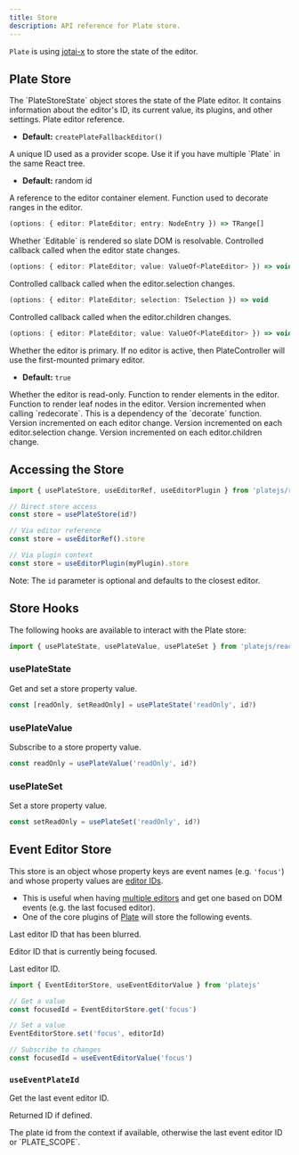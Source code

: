 ```yaml
---
title: Store
description: API reference for Plate store.
---
```


`Plate` is using [jotai-x](https://github.com/udecode/jotai-x) to store the state of the editor.

## Plate Store

<API name="Store">
The `PlateStoreState` object stores the state of the Plate editor. It contains information about the editor's ID, its current value, its plugins, and other settings.

<APIState>
<APIItem name="editor" type="PlateEditor">
Plate editor reference.

- **Default:** `createPlateFallbackEditor()`
</APIItem>

<APIItem name="id" type="string">
A unique ID used as a provider scope. Use it if you have multiple `Plate` in the same React tree.

- **Default:** random id
</APIItem>

<APIItem name="containerRef" type="React.RefObject<HTMLDivElement>">
A reference to the editor container element.
</APIItem>

<APIItem name="decorate" type="function" optional>
Function used to decorate ranges in the editor.

```ts
(options: { editor: PlateEditor; entry: NodeEntry }) => TRange[]
```
</APIItem>

<APIItem name="isMounted" type="boolean" optional>
Whether `Editable` is rendered so slate DOM is resolvable.
</APIItem>

<APIItem name="onChange" type="function" optional>
Controlled callback called when the editor state changes.

```ts
(options: { editor: PlateEditor; value: ValueOf<PlateEditor> }) => void
```
</APIItem>

<APIItem name="onSelectionChange" type="function" optional>
Controlled callback called when the editor.selection changes.

```ts
(options: { editor: PlateEditor; selection: TSelection }) => void
```
</APIItem>

<APIItem name="onValueChange" type="function" optional>
Controlled callback called when the editor.children changes.

```ts
(options: { editor: PlateEditor; value: ValueOf<PlateEditor> }) => void
```
</APIItem>

<APIItem name="primary" type="boolean" optional>
Whether the editor is primary. If no editor is active, then PlateController will use the first-mounted primary editor.

- **Default:** `true`
</APIItem>

<APIItem name="readOnly" type="boolean" optional>
Whether the editor is read-only.
</APIItem>

<APIItem name="renderElement" type="function" optional>
Function to render elements in the editor.
</APIItem>

<APIItem name="renderLeaf" type="function" optional>
Function to render leaf nodes in the editor.
</APIItem>

<APIItem name="versionDecorate" type="number" optional>
Version incremented when calling `redecorate`. This is a dependency of the `decorate` function.
</APIItem>

<APIItem name="versionEditor" type="number" optional>
Version incremented on each editor change.
</APIItem>

<APIItem name="versionSelection" type="number" optional>
Version incremented on each editor.selection change.
</APIItem>

<APIItem name="versionValue" type="number" optional>
Version incremented on each editor.children change.
</APIItem>
</APIState>
</API>

## Accessing the Store

```ts
import { usePlateStore, useEditorRef, useEditorPlugin } from 'platejs/react'

// Direct store access
const store = usePlateStore(id?) 

// Via editor reference
const store = useEditorRef().store

// Via plugin context
const store = useEditorPlugin(myPlugin).store
```

Note: The `id` parameter is optional and defaults to the closest editor.

## Store Hooks

The following hooks are available to interact with the Plate store:

```ts
import { usePlateState, usePlateValue, usePlateSet } from 'platejs/react'
```

### usePlateState

Get and set a store property value.

```ts
const [readOnly, setReadOnly] = usePlateState('readOnly', id?)
```

### usePlateValue

Subscribe to a store property value.

```ts
const readOnly = usePlateValue('readOnly', id?)
```

### usePlateSet

Set a store property value.

```ts
const setReadOnly = usePlateSet('readOnly', id?)
```

## Event Editor Store

This store is an object whose property keys are event names (e.g. `'focus'`) and whose property values are [editor IDs](Plate#id).

- This is useful when having [multiple editors](multiple-editors) and get one based on DOM events (e.g. the last focused editor).
- One of the core plugins of [Plate](Plate) will store the following events.

<API name="EventEditorStore">
<APIState>
<APIItem name="blur" type="string | null">

Last editor ID that has been blurred.

</APIItem>

<APIItem name="focus" type="string | null">

Editor ID that is currently being focused.

</APIItem>

<APIItem name="last" type="string | null">

Last editor ID.

</APIItem>
</APIState>
</API>


```ts
import { EventEditorStore, useEventEditorValue } from 'platejs'

// Get a value
const focusedId = EventEditorStore.get('focus')

// Set a value
EventEditorStore.set('focus', editorId)

// Subscribe to changes
const focusedId = useEventEditorValue('focus')
```

### `useEventPlateId`

Get the last event editor ID.

<API name="useEventPlateId">
<APIParameters>
<APIItem name="id" type="string | null">

Returned ID if defined.

</APIItem>
</APIParameters>

<APIReturns type="string">
  The plate id from the context if available, otherwise the last event editor
  ID or `PLATE_SCOPE`.
</APIReturns>
</API>

